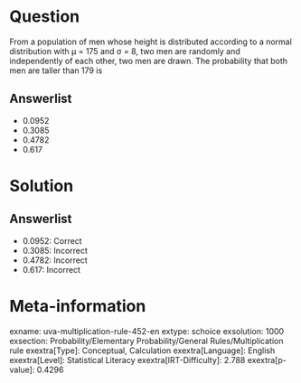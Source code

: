 Question
========

From a population of men whose height is distributed according to a normal distribution with μ = 175 and σ = 8, two men are randomly and independently of each other, two men are drawn. The probability that both men are taller than 179 is

Answerlist
----------

* 0.0952
* 0.3085
* 0.4782
* 0.617

Solution
========

Answerlist
----------

* 0.0952: Correct
* 0.3085: Incorrect
* 0.4782: Incorrect
* 0.617: Incorrect

Meta-information
================
exname: uva-multiplication-rule-452-en
extype: schoice
exsolution: 1000
exsection: Probability/Elementary Probability/General Rules/Multiplication rule
exextra[Type]: Conceptual, Calculation
exextra[Language]: English
exextra[Level]: Statistical Literacy
exextra[IRT-Difficulty]: 2.788
exextra[p-value]: 0.4296
